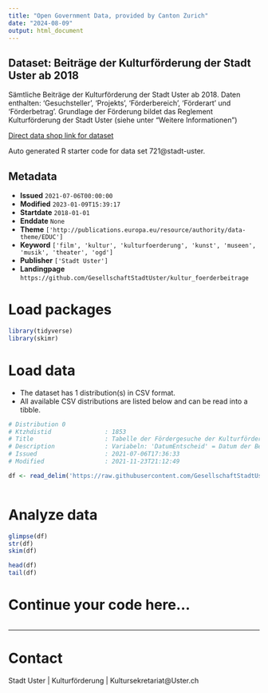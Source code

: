 ```yaml
---
title: "Open Government Data, provided by Canton Zurich"
date: "2024-08-09"
output: html_document
---
```


## Dataset: Beiträge der Kulturförderung der Stadt Uster ab 2018

Sämtliche Beiträge der Kulturförderung der Stadt Uster ab 2018. Daten enthalten: 'Gesuchsteller', 'Projekts', 'Förderbereich', 'Förderart' und 'Förderbetrag'. Grundlage der Förderung bildet das Reglement Kulturförderung der Stadt Uster (siehe unter "Weitere Informationen")

[Direct data shop link for dataset](https://www.zh.ch/de/politik-staat/statistik-daten/datenkatalog.html#/datasets/721@stadt-uster)

Auto generated R starter code for data set 721@stadt-uster.

## Metadata

- **Issued** `2021-07-06T00:00:00`
- **Modified** `2023-01-09T15:39:17`
- **Startdate** `2018-01-01`
- **Enddate** `None`
- **Theme** `['http://publications.europa.eu/resource/authority/data-theme/EDUC']`
- **Keyword** `['film', 'kultur', 'kulturfoerderung', 'kunst', 'museen', 'musik', 'theater', 'ogd']`
- **Publisher** `['Stadt Uster']`
- **Landingpage** `https://github.com/GesellschaftStadtUster/kultur_foerderbeitrage`


# Load packages

```r

library(tidyverse)
library(skimr)

```

# Load data

-   The dataset has 1 distribution(s) in CSV format.
-   All available CSV distributions are listed below and can be read into a tibble.

```r

# Distribution 0
# Ktzhdistid               : 1853
# Title                    : Tabelle der Fördergesuche der Kulturförderung der Stadt Uster
# Description              : Variabeln: 'DatumEntscheid' = Datum der Beschlussfassung über das Gesuch, bei Leistungskontrakten der Auszahlung, 'Gesuchsteller' = Bezeichnung des Gesuchstellers gemäss Fördergesuch, 'Projekt' = Bezeichnung des geförderten Projekts, 'Foerderbereich' = Bezeichnung des Förderbereichs, 'Foerderart' = Bezeichnung der Förderart ('Projektbeitrag' oder 'Leistungskontrakt'), 'FoerderbeitragCHF' = Bewilligter Betrag.
# Issued                   : 2021-07-06T17:36:33
# Modified                 : 2021-11-23T21:12:49

df <- read_delim('https://raw.githubusercontent.com/GesellschaftStadtUster/kultur_foerderbeitrage/main/daten_kulturfoerderung_uster.csv')



```

# Analyze data

```r

glimpse(df)
str(df)
skim(df)

head(df)
tail(df)

```

# Continue your code here...

```r

```

------------------------------------------------------------------------

# Contact

Stadt Uster | Kulturförderung | Kultursekretariat@Uster.ch
